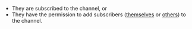 * They are subscribed to the channel, or
* They have the permission to add subscribers
  ([themselves](/help/configure-who-can-subscribe) or
  [others](/help/configure-who-can-invite-to-channels#configure-who-can-subscribe-anyone-to-a-specific-channel))
  to the channel.
